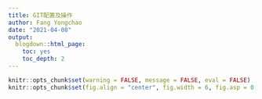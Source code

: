 ```yaml
---
title: GIT配置及操作
author: Fang Yongchao
date: "2021-04-08"
output:
  blogdown::html_page:
    toc: yes
    toc_depth: 2
---
```


```r
knitr::opts_chunk$set(warning = FALSE, message = FALSE, eval = FALSE)
knitr::opts_chunk$set(fig.align = "center", fig.width = 6, fig.asp = 0.7)
```
